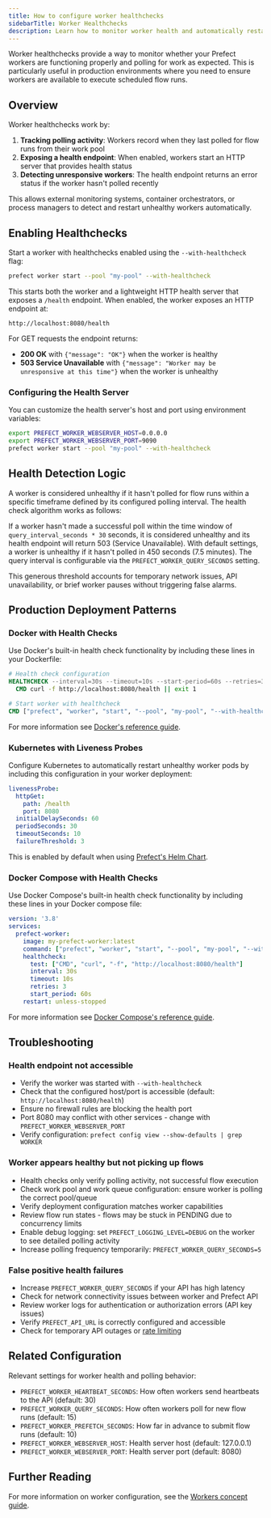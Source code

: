 ```yaml
---
title: How to configure worker healthchecks
sidebarTitle: Worker Healthchecks
description: Learn how to monitor worker health and automatically restart workers when they become unresponsive.
---
```


Worker healthchecks provide a way to monitor whether your Prefect workers are functioning properly and polling for work as expected. This is particularly useful in production environments where you need to ensure workers are available to execute scheduled flow runs.

## Overview

Worker healthchecks work by:

1. **Tracking polling activity**: Workers record when they last polled for flow runs from their work pool
2. **Exposing a health endpoint**: When enabled, workers start an HTTP server that provides health status
3. **Detecting unresponsive workers**: The health endpoint returns an error status if the worker hasn't polled recently

This allows external monitoring systems, container orchestrators, or process managers to detect and restart unhealthy workers automatically.

## Enabling Healthchecks

Start a worker with healthchecks enabled using the `--with-healthcheck` flag:

```bash
prefect worker start --pool "my-pool" --with-healthcheck
```

This starts both the worker and a lightweight HTTP health server that exposes a `/health` endpoint. 
When enabled, the worker exposes an HTTP endpoint at:

```
http://localhost:8080/health
```

For GET requests the endpoint returns:

- **200 OK** with `{"message": "OK"}` when the worker is healthy
- **503 Service Unavailable** with `{"message": "Worker may be unresponsive at this time"}` when the worker is unhealthy

### Configuring the Health Server

You can customize the health server's host and port using environment variables:

```bash
export PREFECT_WORKER_WEBSERVER_HOST=0.0.0.0
export PREFECT_WORKER_WEBSERVER_PORT=9090
prefect worker start --pool "my-pool" --with-healthcheck
```

## Health Detection Logic

A worker is considered unhealthy if it hasn't polled for flow runs within a specific timeframe defined by its configured polling interval. The health check algorithm works as follows:

If a worker hasn't made a successful poll within the time window of `query_interval_seconds * 30` seconds, it is considered unhealthy 
and its health endpoint will return 503 (Service Unavailable). With default settings, a worker is unhealthy if it hasn't polled in 450 seconds (7.5 minutes). The query interval is configurable via the `PREFECT_WORKER_QUERY_SECONDS` setting.

This generous threshold accounts for temporary network issues, API unavailability, or brief worker pauses without triggering false alarms.

## Production Deployment Patterns

### Docker with Health Checks

Use Docker's built-in health check functionality by including these lines in your Dockerfile:

```dockerfile
# Health check configuration
HEALTHCHECK --interval=30s --timeout=10s --start-period=60s --retries=3 \
  CMD curl -f http://localhost:8080/health || exit 1

# Start worker with healthcheck
CMD ["prefect", "worker", "start", "--pool", "my-pool", "--with-healthcheck"]
```

For more information see [Docker's reference guide](https://docs.docker.com/reference/dockerfile/#healthcheck).

### Kubernetes with Liveness Probes

Configure Kubernetes to automatically restart unhealthy worker pods by including this configuration in your worker deployment:

```yaml
livenessProbe:
  httpGet:
    path: /health
    port: 8080
  initialDelaySeconds: 60
  periodSeconds: 30
  timeoutSeconds: 10
  failureThreshold: 3
```

This is enabled by default when using [Prefect's Helm Chart](v3/advanced/server-helm).

### Docker Compose with Health Checks

Use Docker Compose's built-in health check functionality by including these lines in your Docker compose file:

```yaml
version: '3.8'
services:
  prefect-worker:
    image: my-prefect-worker:latest
    command: ["prefect", "worker", "start", "--pool", "my-pool", "--with-healthcheck"]
    healthcheck:
      test: ["CMD", "curl", "-f", "http://localhost:8080/health"]
      interval: 30s
      timeout: 10s
      retries: 3
      start_period: 60s
    restart: unless-stopped
```

For more information see [Docker Compose's reference guide](https://docs.docker.com/reference/compose-file/services/#healthcheck).

## Troubleshooting

### Health endpoint not accessible
- Verify the worker was started with `--with-healthcheck`
- Check that the configured host/port is accessible (default: `http://localhost:8080/health`)
- Ensure no firewall rules are blocking the health port
- Port 8080 may conflict with other services - change with `PREFECT_WORKER_WEBSERVER_PORT`
- Verify configuration: `prefect config view --show-defaults | grep WORKER`

### Worker appears healthy but not picking up flows
- Health checks only verify polling activity, not successful flow execution
- Check work pool and work queue configuration: ensure worker is polling the correct pool/queue
- Verify deployment configuration matches worker capabilities
- Review flow run states - flows may be stuck in PENDING due to concurrency limits
- Enable debug logging: set `PREFECT_LOGGING_LEVEL=DEBUG` on the worker to see detailed polling activity
- Increase polling frequency temporarily: `PREFECT_WORKER_QUERY_SECONDS=5`

### False positive health failures
- Increase `PREFECT_WORKER_QUERY_SECONDS` if your API has high latency
- Check for network connectivity issues between worker and Prefect API
- Review worker logs for authentication or authorization errors (API key issues)
- Verify `PREFECT_API_URL` is correctly configured and accessible
- Check for temporary API outages or [rate limiting](v3/concepts/rate-limits)

## Related Configuration

Relevant settings for worker health and polling behavior:

- `PREFECT_WORKER_HEARTBEAT_SECONDS`: How often workers send heartbeats to the API (default: 30)
- `PREFECT_WORKER_QUERY_SECONDS`: How often workers poll for new flow runs (default: 15)  
- `PREFECT_WORKER_PREFETCH_SECONDS`: How far in advance to submit flow runs (default: 10)
- `PREFECT_WORKER_WEBSERVER_HOST`: Health server host (default: 127.0.0.1)
- `PREFECT_WORKER_WEBSERVER_PORT`: Health server port (default: 8080)

## Further Reading

For more information on worker configuration, see the [Workers concept guide](/v3/concepts/workers/).